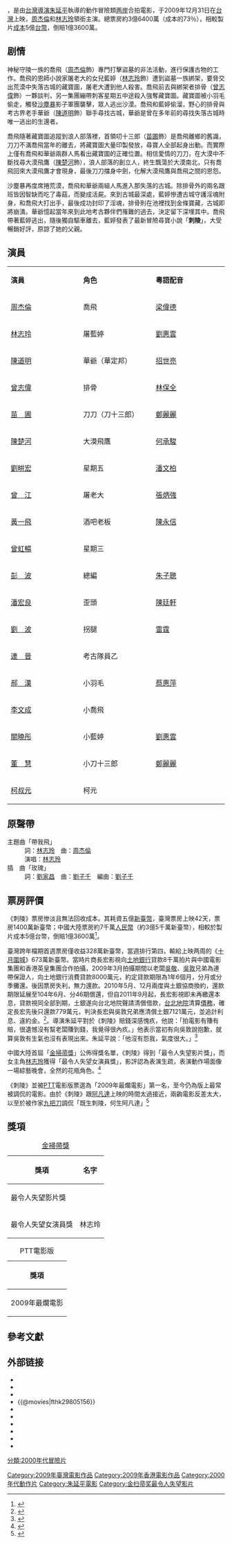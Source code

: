 {{Infobox Film
| name               = 刺陵
| original_name      = The Treasure Hunter
| hk_name            = 刺陵
| tw_name            = 刺陵
| cn_name            = 刺陵
| image              = Treasure Hunter.jpg
| caption            = 刺陵電影海報
| director           = [[朱延平|朱延平]]
| producer           = [[韓三平|韓三平]]
| writer             = [[張炭|張炭]]<br>[[葉雲樵|葉雲樵]]<br>[[林超榮|林超榮]]<br>[[林呈析|林呈析]]<br>[[邵慧婷|邵慧婷]]
| starring           = [[周杰倫|周杰倫]]<br>[[林志玲|林志玲]]<br>[[曾志偉|曾志偉]]<br>[[陳道明|陳道明]]
| music              = '''配樂:'''<br>Ricky Ho<br>'''混音:'''[[杜篤之|杜篤之]]<br>[[郭禮杞|郭禮杞]]
| cinematography     = [[趙小丁|趙小丁]]
| editing            = [[陳博文|陳博文]]
| production_company = [[中國电影集团公司|中國电影集团公司]]<br />[[台灣長宏影視股份有限公司|台灣長宏影視股份有限公司]]<br />[[英皇集團|香港英皇电影集团]]
| distributor        = 
| released           = {{film date|2009|12|9|香港|2009|12|9|中國大陸|2009|12|31|臺灣}}
| runtime            = 105分鐘
| country            = {{中國大陸電影產地}}<br>{{台灣電影產地}}<br> {{香港電影產地}}
| language           = [[中華民國國語|國語]]為主，間中有[[粵語|粵語]]發音
| budget             = [[新台幣|新台幣]]$5億元<br>（[[美元|美元]]$1500萬元）
| gross              = [[新台幣|新台幣]]$3.64億元<br>（[[美元|美元]]$1100萬元）
| preceded_by        = 
| followed_by        = 
| amg_id             = 
| imdb_id            = 
}}
{{engname|《刺陵》|The Treasure Hunter}}，是由[[台灣|台灣]][[導演|導演]][[朱延平|朱延平]]執導的動作冒險類[[两岸|两岸]]合拍電影，于2009年12月31日在[[台灣|台灣]]上映，[[周杰倫|周杰倫]]和[[林志玲|林志玲]]領銜主演。總票房約3億6400萬（成本的73％），相較製片[[成本|成本]]5億[[台幣|台幣]]，倒賠1億3600萬。

==剧情==
神秘守陵一族的喬飛（[[周杰倫|周杰倫]]飾）專門打擊盜墓的非法活動，進行保護古物的工作。喬飛的恩師小說家屠老大的女兒藍婷（[[林志玲|林志玲]]飾）遭到盜墓一族綁架，要脅交出荒漠中失落古城的藏寶圖，屠老大遭到他人殺害。喬飛前去與綁架者排骨（[[曾志偉|曾志偉]]飾）一夥談判，另一集團繃帶刺客星期五中途殺入強奪藏寶圖。藏寶圖被小羽毛偷走，觸發[[沙塵暴|沙塵暴]]影子軍團襲擊，眾人逃出沙漠。喬飛和藍婷偷溜，野心的排骨與考古界老手華爺（[[陳道明|陳道明]]飾）聯手尋找古城，華爺是曾在多年前的尋找失落古城時唯一逃出的生還者。

喬飛隨著藏寶圖追蹤到浪人部落裡，首領叨十三郎（[[苗圃_(演员)|苗圃]]飾）是喬飛離鄉的舊識，刀刀不滿喬飛當年的離去，將藏寶圖大量印製發放，尋寶人全部起身出動。而實際上僅有喬飛和華爺兩群人馬看出藏寶圖的正確位置。相信愛情的刀刀，在大漠中不斷找尋大漠飛鷹（[[陳楚河|陳楚河]]飾），浪人部落的創立人，終生飄蕩於大漠南北，只有喬飛回來大漠飛鷹才會現身，最後刀刀擋身中劍，化解大漠飛鷹與喬飛之間的恩怨。

沙塵暴再度席捲荒漠，喬飛和華爺兩組人馬進入那失落的古城。除排骨外的兩名跟班皆因智缺而吃了毒菇，而變成活屍。來到古城最深處，藍婷慘遭古城守護淫魂附身，和喬飛大打出手，最後成功封印了淫魂，排骨則在池裡找到金條寶藏，古城即將崩潰。華爺憶起當年來到此地考古夥伴們罹難的過去，決定留下深埋其中。喬飛帶著藍婷逃出，隨後獨自驅車離去，藍婷發表了最新冒險尋寶小說「'''刺陵'''」，大受暢銷好評，原諒了她的父親。

==演員==
{|class="wikitable" style="width:60%"
|- style="background:cornflowerblue; color:white" align=center
|style="width:12%"|'''演員'''||style="width:12%"|'''角色'''||style="width:12%"|'''粵語配音'''
|-
|[[周杰倫|周杰倫]] || 喬飛 || [[梁偉德|梁偉德]]
|-
|[[林志玲|林志玲]] || 屠藍婷 || [[劉惠雲|劉惠雲]]
|-
|[[陳道明|陳道明]] || 華爺（華定邦） || [[招世亮|招世亮]]
|-
|[[曾志偉|曾志偉]] || 排骨 || [[林保全|林保全]]
|-
|[[苗圃_(演员)|苗　圃]] || 刀刀（刀十三郎） || [[鄭麗麗|鄭麗麗]]
|-
|[[陳楚河|陳楚河]]|| 大漠飛鷹 || [[何承駿|何承駿]]
|-
|[[劉畊宏|劉畊宏]] || 星期五 || [[潘文柏|潘文柏]]
|-
|[[曾江|曾　江]] || 屠老大 || [[張炳強|張炳強]]
|-
|[[黃一飛|黃一飛]] || 酒吧老板 || [[陳永信|陳永信]]
|-
|[[曾虹暢|曾虹暢]] || 星期三 || 
|-
|[[彭波_(演员)|彭　波]] || 總編 || [[朱子聰|朱子聰]]
|-
|[[潘宏良|潘宏良]] || 歪頭 || [[陳廷軒_(配音員)|陳廷軒]]
|-
|[[劉波|劉　波]] || 拐腿 || [[雷霆_(配音員)|雷霆]]
|-
|[[連晉|連　晉]] || 考古隊員乙 || 
|-
|[[郝漢|郝　漢]] || 小羽毛 || [[蔡惠萍|蔡惠萍]]
|-
|[[李文成|李文成]] || 小喬飛 || 
|-
|[[關曉彤|關曉彤]] || 小藍婷 || [[劉惠雲|劉惠雲]]
|-
|[[董慧|董　慧]] || 小刀十三郎 || [[鄭麗麗|鄭麗麗]]
|-
|[[柯叔元|柯叔元]] || 柯元 || 
|}

== 原聲帶 ==
;主題曲「帶我飛」
:詞：[[林志玲|林志玲]]　曲：[[周杰倫|周杰倫]]
:演唱：[[林志玲|林志玲]]
;插　曲「玫瑰」
:詞：[[劉家昌|劉家昌]]　曲：[[劉子千|劉子千]]　編曲：[[劉子千|劉子千]]

==票房評價==
《刺陵》票房惨淡且無法回收成本。其耗資五億[[新臺幣|新臺幣]]，臺灣票房上映42天，票房1400萬新臺幣；中國大陸票房約7千萬[[人民幣|人民幣]]（約3億5千萬新臺幣），相較於製片成本5億台幣，倒賠1億3600萬<ref>{{cite news | url=http://tw.nextmedia.com/applenews/article/art_id/32298846/IssueID/20100212 | title=志玲《刺陵》下片慘收1400萬 | work=[[蘋果日報|蘋果日報]] | date=2010年2月12日 | accessdate=2010年2月13日 | archive-url=https://web.archive.org/web/20100213174810/http://tw.nextmedia.com/applenews/article/art_id/32298846/IssueID/20100212 | archive-date=2010年2月13日 | dead-url=yes }}</ref>。

臺灣跨年檔期首週票房僅收益328萬新臺幣，當週排行第四，輸給上映两周的《[[十月圍城|十月圍城]]》673萬新臺幣。當時片商長宏影視向[[土地銀行|土地銀行]]貸款8千萬拍片與中國電影集團和香港英皇集團合作拍攝，2009年3月拍攝期間以老闆[[吳敬|吳敬]]、[[吳敦|吳敦]]兄弟為連帶保證人，向土地銀行消費貸款8000萬元，約定貸款期限為1年6個月，分月或分季攤還。後因票房失利，無力還款。2010年5月、12月兩度與土銀協商換約，還款期限延展至104年6月、分46期償還，但自2011年9月起，長宏影視即未再繳還本息，貸款視同全部到期，土銀遂向台北地院聲請清償借款，[[台北地院|台北地院]]清算[[債務|債務]]，確定長宏先後只還款779萬元，判決長宏與吳敦兄弟應清償土銀7121萬元，並追計利息、違約金。<ref>{{cite news | url=http://stars.udn.com/newstars/collect/CollectPage.do?cid=9707 | title=「刺陵」慘賠吳敦欠鉅款 朱延平感愧疚 | work=[[聯合報|聯合報]] | date=2012年5月4日 | accessdate=2012年5月4日 | archive-date=2014年10月16日 | archive-url=https://web.archive.org/web/20141016030159/http://stars.udn.com/newstars/collect/CollectPage.do?cid=9707 | dead-url=no }}</ref>。導演朱延平對於《刺陵》賠錢深感愧疚，他說：「拍電影有賺有賠，很遺憾沒有幫老闆賺到錢，我覺得很內疚。」他表示當初有向吳敦說抱歉，就算吳敦有生氣也沒有表現出來。朱延平說：「他沒有怨我，氣度很大。」<ref>{{cite news | url=http://www.libertytimes.com.tw/2012/new/may/24/today-show1.htm?Slots=Show | title=電影刺陵慘賠1.36億 吳敦積欠土銀7千多萬 | work=[[自由時報|自由時報]] | date=2012年5月25日 | accessdate=2012年5月25日 | deadurl=yes | archiveurl=https://web.archive.org/web/20130926203058/http://www.libertytimes.com.tw/2012/new/may/24/today-show1.htm?Slots=Show | archivedate=2013年9月26日 }}</ref>

中國大陸首屆「[[金掃帚獎|金掃帚獎]]」公佈得獎名單，《刺陵》得到「最令人失望影片獎」，而女主角[[林志玲|林志玲]]獲得「最令人失望女演員獎」，影評認為表演生疏，表演動作場面像一場綜藝晚會，全然的花瓶角色。<ref>{{cite news | url=http://www.tvbs.com.tw/news/news_list.asp?no=ghost20100131113436 | title=陸「金掃帚獎」　林志玲獲「失望女演員」 | work=[[TVBS|TVBS]] | date=2010年1月31日 | accessdate=2010年2月13日 | archive-date=2014年5月3日 | archive-url=https://web.archive.org/web/20140503132721/http://www.tvbs.com.tw/news/news_list.asp?no=ghost20100131113436 | dead-url=no }}</ref>

《刺陵》並被[[PTT|PTT]]電影版票選為「2009年最爛電影」第一名，至今仍為版上最常被調侃的電影。由於《刺陵》跟[[阿凡達|阿凡達]]上映的時間太過接近，兩齣電影反差太大，以至於被作家[[九把刀|九把刀]]調侃「既生刺陵，何生阿凡達」<ref>{{cite news | url=http://www.nownews.com/2010/01/28/340-2563922.htm | title=PTT鄉民票選《阿凡達》《葉問》最好看　《刺陵》最爛 | work=今日新聞 | date=2010年1月28日 | accessdate=2010年2月13日 | archive-date=2013年9月27日 | archive-url=https://web.archive.org/web/20130927145334/http://www.nownews.com/2010/01/28/340-2563922.htm | dead-url=no }}</ref>

==獎項==
{|class="wikitable" width="400px"
|+[[金掃帚獎|金掃帚獎]]
!獎項!!名字
|-
|最令人失望影片獎||
|-
|最令人失望女演員獎||林志玲
|}

{|class="wikitable" width="400px"
|+PTT電影版
!獎項
|-
|2009年最爛電影
|}

==參考文獻==
<div class="references-small">
<references></references>
</div>

==外部链接==
*{{zh-tw}}{{facebook|THETREASUREHUNTER|《刺陵》專頁}}
*{{Yahoomovie id|3188}}
*{{MSN movie|1099}}
*{{@movies|fthk29805156}}
* {{douban}}
*{{Mtime|92750}}
*{{Amg movie|508142}}
*{{rotten-tomatoes|the_treasure_hunter}}
* {{hkmdb title|13711}}
*{{imdb title|1328865}}
{{周杰倫}}{{金扫帚奖最令人失望影片}}

[[Category:2009年臺灣電影作品|Category:2009年臺灣電影作品]]
[[Category:2009年香港電影作品|Category:2009年香港電影作品]]
[[Category:2000年代動作片|Category:2000年代動作片]]
[[Category:朱延平電影|Category:朱延平電影]]
[[Category:金扫帚奖最令人失望影片|Category:金扫帚奖最令人失望影片]]
[[分類:2000年代冒險片|分類:2000年代冒險片]]